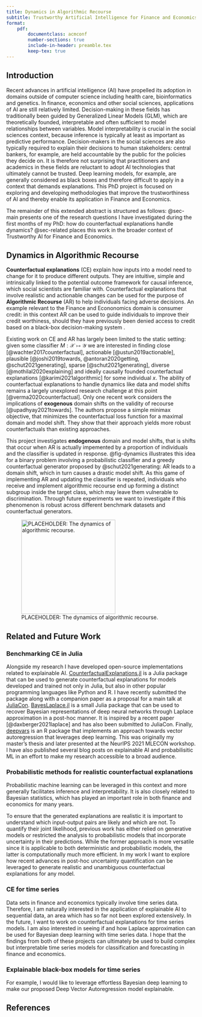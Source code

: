 ```yaml
---
title: Dynamics in Algorithmic Recourse
subtitle: Trustworthy Artificial Intelligence for Finance and Economics
format:
    pdf:
        documentclass: acmconf
        number-sections: true
        include-in-header: preamble.tex
        keep-tex: true
---
```


## Introduction

Recent advances in artificial intelligence (AI) have propelled its adoption in domains outside of computer science including health care, bioinformatics and genetics. In finance, economics and other social sciences, applications of AI are still relatively limited. Decision-making in these fields has traditionally been guided by Generalized Linear Models (GLM), which are theoretically founded, interpretable and often sufficient to model relationships between variables. Model interpretability is crucial in the social sciences context, because inference is typically at least as important as predictive performance. Decision-makers in the social sciences are also typically required to explain their decisions to human stakeholders: central bankers, for example, are held accountable by the public for the policies they decide on. It is therefore not surprising that practitioners and academics in these fields are reluctant to adopt AI technologies that ultimately cannot be trusted. Deep learning models, for example, are generally considered as black boxes and therefore difficult to apply in a context that demands explanations. This PhD project is focused on exploring and developing methodologies that improve the trustworthiness of AI and thereby enable its application in Finance and Economics. 

The remainder of this extended abstract is structured as follows: @sec-main presents one of the research questions I have investigated during the first months of my PhD: how do counterfactual explanations handle dynamics? @sec-related places this work in the broader context of Trustworthy AI for Finance and Economics.

## Dynamics in Algorithmic Recourse {#sec-main}

**Counterfactual explanations** (CE) explain how inputs into a model need to change for it to produce different outputs. They are intuitive, simple and intrinsically linked to the potential outcome framework for causal inference, which social scientists are familiar with. Counterfactual explanations that involve realistic and actionable changes can be used for the purpose of **Algorithmic Recourse** (AR) to help individuals facing adverse decisions. An example relevant to the Finance and Econonomics domain is consumer credit: in this context AR can be used to guide individuals to improve their credit worthiness, should they have previously been denied access to credit based on a black-box decision-making system . 

Existing work on CE and AR has largely been limited to the static setting: given some classifier $M: \mathcal{X} \mapsto \mathcal{Y}$ we are interested in finding close [@wachter2017counterfactual], actionable [@ustun2019actionable], plausible [@joshi2019towards, @antoran2020getting, @schut2021generating], sparse [@schut2021generating], diverse [@mothilal2020explaining] and ideally causally founded counterfactual explanations [@karimi2021algorithmic] for some individual $x$. The ability of counterfactual explanations to handle dynamics like data and model shifts remains a largely unexplored research challenge at this point [@verma2020counterfactual]. Only one recent work considers the implications of **exogenous** domain shifts on the validity of recourse [@upadhyay2021towards]. The authors propose a simple minimax objective, that minimizes the counterfactual loss function for a maximal domain and model shift. They show that their approach yields more robust counterfactuals than existing approaches. 

This project investigates **endogenous** domain and model shifts, that is shifts that occur when AR is actually impemented by a proportion of individuals and the classifier is updated in response. @fig-dynamics illustrates this idea for a binary problem involving a probabilistic classifier and a greedy counterfactual generator proposed by @schut2021generating: AR leads to a domain shift, which in turn causes a drastic model shift. As this game of implementing AR and updating the classifier is repeated, individuals who receive and implement algorithmic recourse end up forming a distinct subgroup inside the target class, which may leave them vulnerable to discrimination. Through future experiments we want to investigate if this phenomenon is robust across different benchmark datasets and counterfactual generators. 

![PLACEHOLDER: The dynamics of algorithmic recourse.](www/dynamics.png){#fig-dynamics fig.pos="h" width=250px}

## Related and Future Work {#sec-related}

### Benchmarking CE in Julia

Alongside my research I have developed open-source implementations related to explainable AI. [CounterfactualExplanations.jl](https://www.paltmeyer.com/CounterfactualExplanations.jl/stable/) is a Julia package that can be used to generate counterfactual explanations for models developed and trained not only in Julia, but also in other popular programming languages like Python and R. I have recently submitted the package along with a companion paper as a proposal for a main talk at [JuliaCon](https://juliacon.org/2022/). [BayesLaplace.jl](https://www.paltmeyer.com/BayesLaplace.jl/dev/) is a small Julia package that can be used to recover Bayesian representations of deep neural networks through Laplace approximation in a post-hoc manner. It is inspired by a recent paper [@daxberger2021laplace] and has also been submitted to JuliaCon. Finally, [deepvars](https://github.com/pat-alt/deepvars) is an R package that implements an approach towards vector autoregression that leverages deep learning. This was originally my master's thesis and later presented at the NeurIPS 2021 MLECON workshop. I have also published several blog posts on explainable AI and probabilisitic ML in an effort to make my research accessible to a broad audience. 

### Probabilistic methods for realistic counterfactual explanations

Probabilistic machine learning can be leveraged in this context and more generally facilitates inference and interpretability. It is also closely related to Bayesian statistics, which has played an important role in both finance and economics for many years. 

To ensure that the generated explanations are realistic it is important to understand which input-output pairs are likely and which are not. To quantify their joint likelihood, previous work has either relied on generative models or restricted the analysis to probabilistic models that incorporate uncertainty in their predictions. While the former approach is more versatile since it is applicable to both deterministic and probabilistic models, the latter is computationally much more efficient. In my work I want to explore how recent advances in post-hoc uncertainty quantification can be leveraged to generate realistic and unambiguous counterfactual explanations for any model.

### CE for time series

Data sets in finance and economics typically involve time series data. Therefore, I am naturally interested in the application of explainable AI to sequential data, an area which has so far not been explored extensively. In the future, I want to work on counterfactual explanations for time series models. I am also interested in seeing if and how Laplace approximation can be used for Bayesian deep learning with time series data. I hope that the findings from both of these projects can ultimately be used to build complex but interpretable time series models for classification and forecasting in finance and economics. 

### Explainable black-box models for time series

For example, I would like to leverage effortless Bayesian deep learning to make our proposed Deep Vector Autoregression model explainable. 

## References